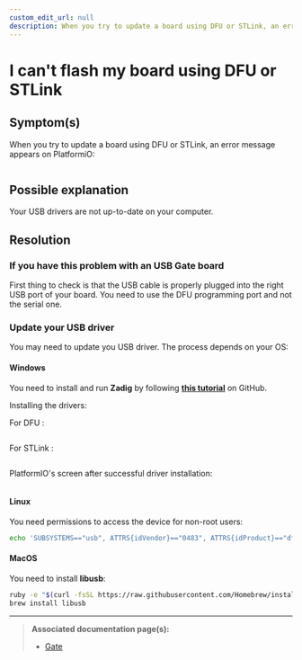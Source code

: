 ```yaml
---
custom_edit_url: null
description: When you try to update a board using DFU or STLink, an error message appears on PlatformiO.
---
```



# I can't flash my board using DFU or STLink

## Symptom(s)

When you try to update a board using DFU or STLink, an error message appears on PlatformiO:

<div align="center">
  <Image sources={{ light: '/assets/images/faq/pio-dfu-error-screen.png' }} />
</div>

<div align="center">
  <Image sources={{ light: '/assets/images/faq/pio-dfu-error-screen-zoomed.png' }} />
</div>

## Possible explanation

Your USB drivers are not up-to-date on your computer.

## Resolution

### If you have this problem with an USB Gate board

First thing to check is that the USB cable is properly plugged into the right USB port of your board. You need to use the DFU programming port and not the serial one.

### Update your USB driver

You may need to update you USB driver. The process depends on your OS:

#### Windows

You need to install and run **Zadig** by following <a href="https://github.com/profezzorn/ProffieOS/wiki/zadig" target="blank_">**this tutorial**</a> on GitHub.

Installing the drivers:

For DFU :

<div align="center">
  <Image sources={{ light: '/assets/images/faq/zadig-installing-drivers.png' }} />
</div>

For STLink :

<div align="center">
  <Image sources={{ light: '/assets/images/faq/zadig-installing-drivers_stlink.png' }} />
</div>

PlatformIO's screen after successful driver installation:

<div align="center">
  <Image sources={{ light: '/assets/images/faq/pio-dfu-success-screen.png' }} />
</div>

<div align="center">
  <Image sources={{ light: '/assets/images/faq/pio-dfu-success-screen-zoomed.png' }} />
</div>

#### Linux

You need permissions to access the device for non-root users:

```bash
echo 'SUBSYSTEMS=="usb", ATTRS{idVendor}=="0483", ATTRS{idProduct}=="df11", GROUP="plugdev", MODE="0666"' > /etc/udev/rules.d/60-luos.rules
```

#### MacOS

You need to install **libusb**:

```bash
ruby -e "$(curl -fsSL https://raw.githubusercontent.com/Homebrew/install/master/install)" < /dev/null 2> /dev/null
brew install libusb
```

---

> **Associated documentation page(s):**
>
> - [Gate](/documentation/tools/gate)
